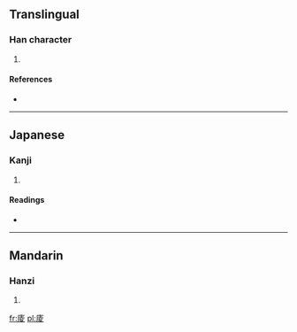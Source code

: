 ==Translingual==

===Han character===
{{Han char|rn=53|rad=广|as=08|sn=11|four=0024<sub>7</sub>|canj=戈土金水 (IGCE)}}

# {{defn|Han|sort=广08}}

====References====
* {{Han ref|kx=0347.020|dkj=09355|dj=0657.120|hdz=20886.110|uh=5EB1|ud=24241|bh=D547|bd=54599}}

----

==Japanese==

===Kanji===
{{ja-kanji|grade=|rs=广08}}

# {{defn|lang=ja|sort=广08}}

====Readings====
* {{ja-readings|on=[[ちょう]] (chō), [[りょう]] (ryō)|kun=}}

----

==Mandarin==

===Hanzi===
{{cmn-hanzi|pin=[[chěng]] ([[cheng3]])|wg=ch'eng<sup>3</sup>}}

# {{defn|lang=cmn|sort=广08}}

[[fr:庱]]
[[pl:庱]]